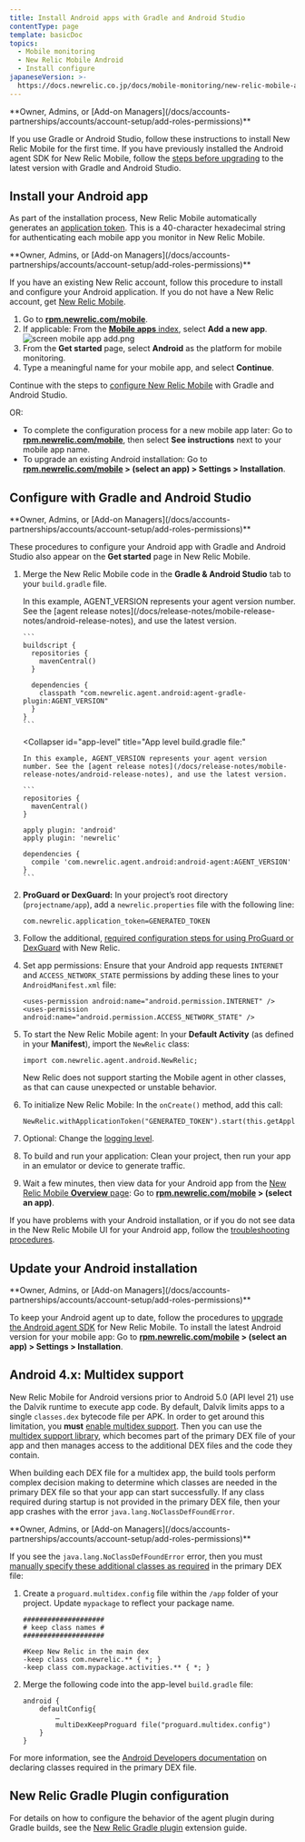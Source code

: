 ```yaml
---
title: Install Android apps with Gradle and Android Studio
contentType: page
template: basicDoc
topics:
  - Mobile monitoring
  - New Relic Mobile Android
  - Install configure
japaneseVersion: >-
  https://docs.newrelic.co.jp/docs/mobile-monitoring/new-relic-mobile-android/install-configure/install-android-apps-gradle-android-studio
---
```


<Callout variant="tip">
  **Owner, Admins, or [Add-on Managers](/docs/accounts-partnerships/accounts/account-setup/add-roles-permissions)**
</Callout>

If you use Gradle or Android Studio, follow these instructions to install New Relic Mobile for the first time. If you have previously installed the Android agent SDK for New Relic Mobile, follow the [steps before upgrading](/docs/mobile-monitoring/new-relic-mobile-android/install-configure/upgrade-new-relic-mobiles-android-sdk#android_upgrade_1) to the latest version with Gradle and Android Studio.

## Install your Android app

As part of the installation process, New Relic Mobile automatically generates an [application token](/docs/mobile-apps/viewing-your-application-token). This is a 40-character hexadecimal string for authenticating each mobile app you monitor in New Relic Mobile.

<Callout variant="tip">
  **Owner, Admins, or [Add-on Managers](/docs/accounts-partnerships/accounts/account-setup/add-roles-permissions)**
</Callout>

If you have an existing New Relic account, follow this procedure to install and configure your Android application. If you do not have a New Relic account, get [New Relic Mobile](/docs/mobile-monitoring/new-relic-mobile/getting-started/introduction-new-relic-mobile).

1. Go to **[rpm.newrelic.com/mobile](https://rpm.newrelic.com/mobile)**.
2. If applicable: From the [**Mobile apps** index](/docs/mobile-monitoring/mobile-monitoring-ui/mobile-app-pages/mobile-apps-index), select **Add a new app**. ![screen mobile app add.png](http://newrelicdev.prod.acquia-sites.com/sites/default/files/thumbnails/image/screen%20mobile%20app%20add.png "screen mobile app add.png")
3. From the **Get started** page, select **Android** as the platform for mobile monitoring.
4. Type a meaningful name for your mobile app, and select **Continue**.

Continue with the steps to [configure New Relic Mobile](#configuration) with Gradle and Android Studio.

OR:

* To complete the configuration process for a new mobile app later: Go to **[rpm.newrelic.com/mobile](https://rpm.newrelic.com/mobile)**, then select **See instructions** next to your mobile app name.
* To upgrade an existing Android installation: Go to **[rpm.newrelic.com/mobile](https://rpm.newrelic.com/mobile) > (select an app) > Settings > Installation**.

## Configure with Gradle and Android Studio

<Callout variant="tip">
  **Owner, Admins, or [Add-on Managers](/docs/accounts-partnerships/accounts/account-setup/add-roles-permissions)**
</Callout>

These procedures to configure your Android app with Gradle and Android Studio also appear on the **Get started** page in New Relic Mobile.

1. Merge the New Relic Mobile code in the **Gradle & Android Studio** tab to your `build.gradle` file.

   <CollapserGroup>
     <Collapser
       id="project-level"
       title="Project level build.gradle file:"
     >
       In this example, AGENT_VERSION represents your agent version number. See the [agent release notes](/docs/release-notes/mobile-release-notes/android-release-notes), and use the latest version.

       ```
       buildscript {
         repositories {
           mavenCentral()
         }

         dependencies {
           classpath "com.newrelic.agent.android:agent-gradle-plugin:AGENT_VERSION"
         }
       }
       ```
     </Collapser>

     <Collapser
       id="app-level"
       title="App level build.gradle file:"
     >
       In this example, AGENT_VERSION represents your agent version number. See the [agent release notes](/docs/release-notes/mobile-release-notes/android-release-notes), and use the latest version.

       ```
       repositories {
         mavenCentral()
       }

       apply plugin: 'android'
       apply plugin: 'newrelic'

       dependencies {
         compile 'com.newrelic.agent.android:android-agent:AGENT_VERSION'
       }
       ```
     </Collapser>
   </CollapserGroup>
2. **ProGuard or DexGuard:** In your project’s root directory (`projectname/app`), add a `newrelic.properties` file with the following line:

   ```
   com.newrelic.application_token=GENERATED_TOKEN
   ```
3. Follow the additional, [required configuration steps for using ProGuard or DexGuard](/docs/mobile-monitoring/new-relic-mobile-android/install-configure/configure-proguard-or-dexguard-android-apps) with New Relic.
4. Set app permissions: Ensure that your Android app requests `INTERNET` and `ACCESS_NETWORK_STATE` permissions by adding these lines to your `AndroidManifest.xml` file:

   ```
   <uses-permission android:name="android.permission.INTERNET" />
   <uses-permission android:name="android.permission.ACCESS_NETWORK_STATE" />
   ```
5. To start the New Relic Mobile agent: In your **Default Activity** (as defined in your **Manifest**), import the `NewRelic` class:

   ```
   import com.newrelic.agent.android.NewRelic;
   ```

   <Callout variant="important">
     New Relic does not support starting the Mobile agent in other classes, as that can cause unexpected or unstable behavior.
   </Callout>
6. To initialize New Relic Mobile: In the `onCreate()` method, add this call:

   ```
   NewRelic.withApplicationToken("GENERATED_TOKEN").start(this.getApplication());
   ```
7. Optional: Change the [logging level](/docs/mobile-monitoring/new-relic-mobile-android/api-guides/android-agent-configuration-feature-flags#logging).
8. To build and run your application: Clean your project, then run your app in an emulator or device to generate traffic.
9. Wait a few minutes, then view data for your Android app from the [New Relic Mobile **Overview** page](/docs/mobile-monitoring/mobile-monitoring-ui/mobile-app-pages/mobile-apps-overview-page): Go to **[rpm.newrelic.com/mobile](https://rpm.newrelic.com/mobile) > (select an app)**.

If you have problems with your Android installation, or if you do not see data in the New Relic Mobile UI for your Android app, follow the [troubleshooting procedures](/docs/mobile-monitoring/new-relic-mobile-android/troubleshoot/no-data-appears-android).

## Update your Android installation

<Callout variant="tip">
  **Owner, Admins, or [Add-on Managers](/docs/accounts-partnerships/accounts/account-setup/add-roles-permissions)**
</Callout>

To keep your Android agent up to date, follow the procedures to [upgrade the Android agent SDK](/docs/mobile-monitoring/new-relic-mobile-android/install-configure/upgrading-new-relic-mobiles-android-sdk) for New Relic Mobile. To install the latest Android version for your mobile app: Go to **[rpm.newrelic.com/mobile](https://rpm.newrelic.com/mobile) > (select an app) > Settings > Installation**.

## Android 4.x: Multidex support

New Relic Mobile for Android versions prior to Android 5.0 (API level 21) use the Dalvik runtime to execute app code. By default, Dalvik limits apps to a single `classes.dex` bytecode file per APK. In order to get around this limitation, you **must** [enable multidex support](https://developer.android.com/studio/build/multidex.html). Then you can use the [multidex support library](https://developer.android.com/tools/support-library/features.html#multidex), which becomes part of the primary DEX file of your app and then manages access to the additional DEX files and the code they contain.

When building each DEX file for a multidex app, the build tools perform complex decision making to determine which classes are needed in the primary DEX file so that your app can start successfully. If any class required during startup is not provided in the primary DEX file, then your app crashes with the error `java.lang.NoClassDefFoundError`.

<Callout variant="tip">
  **Owner, Admins, or [Add-on Managers](/docs/accounts-partnerships/accounts/account-setup/add-roles-permissions)**
</Callout>

If you see the `java.lang.NoClassDefFoundError` error, then you must [manually specify these additional classes as required](https://developer.android.com/studio/build/multidex.html#keep) in the primary DEX file:

1. Create a `proguard.multidex.config` file within the `/app` folder of your project. Update `mypackage` to reflect your package name.

   ```
   ####################
   # keep class names #
   ####################

   #Keep New Relic in the main dex
   -keep class com.newrelic.** { *; }
   -keep class com.mypackage.activities.** { *; }
   ```
2. Merge the following code into the app-level `build.gradle` file:

   ```
   android { 
       defaultConfig{
           …
           multiDexKeepProguard file("proguard.multidex.config")
       }
   }
   ```

For more information, see the [Android Developers documentation](https://developer.android.com/studio/build/multidex.html#keep) on declaring classes required in the primary DEX file.

## New Relic Gradle Plugin configuration

For details on how to configure the behavior of the agent plugin during Gradle builds, see the [New Relic Gradle plugin](https://docs.newrelic.com/docs/mobile-monitoring/new-relic-mobile-android/install-configure/configure-new-relic-gradle-plugin) extension guide.
